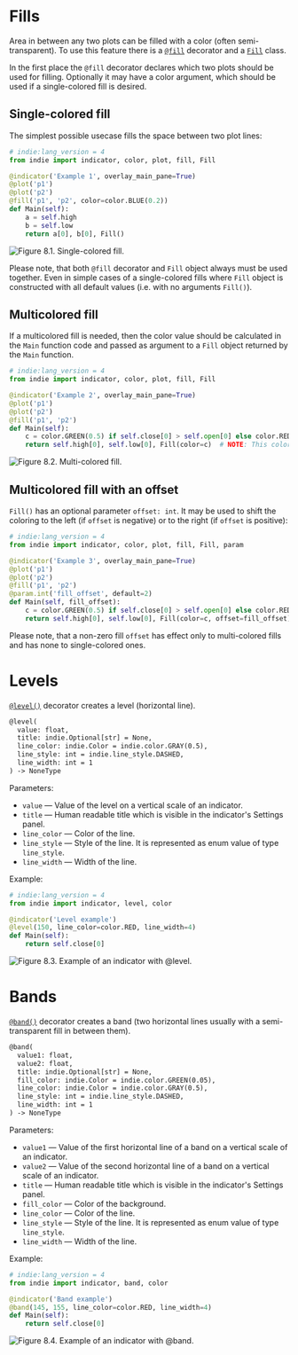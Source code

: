 # Fills

Area in between any two plots can be filled with a color (often semi-transparent). To use this feature there is a
[`@fill`](Library-reference#decor_fill) decorator and a [`Fill`](Library-reference#class_Fill) class.

In the first place the `@fill` decorator declares which two plots should be used for filling. Optionally
it may have a color argument, which should be used if a single-colored fill is desired.

## Single-colored fill

The simplest possible usecase fills the space between two plot lines:

```py
# indie:lang_version = 4
from indie import indicator, color, plot, fill, Fill

@indicator('Example 1', overlay_main_pane=True)
@plot('p1')
@plot('p2')
@fill('p1', 'p2', color=color.BLUE(0.2))
def Main(self):
    a = self.high
    b = self.low
    return a[0], b[0], Fill()
```

![Figure 8.1. Single-colored fill.](/images/indie/Fills/figure-1.png)

Please note, that both `@fill` decorator and `Fill` object always must be used together. Even in simple cases of a
single-colored fills where `Fill` object is constructed with all default values (i.e. with no arguments `Fill()`).

## Multicolored fill

If a multicolored fill is needed, then the color value should be calculated in the `Main` function code and passed as
argument to a `Fill` object returned by the `Main` function.

```py
# indie:lang_version = 4
from indie import indicator, color, plot, fill, Fill

@indicator('Example 2', overlay_main_pane=True)
@plot('p1')
@plot('p2')
@fill('p1', 'p2')
def Main(self):
    c = color.GREEN(0.5) if self.close[0] > self.open[0] else color.RED(0.5)
    return self.high[0], self.low[0], Fill(color=c)  # NOTE: This color will override color in @fill decorator if any
```

![Figure 8.2. Multi-colored fill.](/images/indie/Fills/figure-2.png)

## Multicolored fill with an offset

`Fill()` has an optional parameter `offset: int`. It may be used to shift the coloring to the left (if `offset` is
negative) or to the right (if `offset` is positive):

```py
# indie:lang_version = 4
from indie import indicator, color, plot, fill, Fill, param

@indicator('Example 3', overlay_main_pane=True)
@plot('p1')
@plot('p2')
@fill('p1', 'p2')
@param.int('fill_offset', default=2)
def Main(self, fill_offset):
    c = color.GREEN(0.5) if self.close[0] > self.open[0] else color.RED(0.5)
    return self.high[0], self.low[0], Fill(color=c, offset=fill_offset)
```

Please note, that a non-zero fill `offset` has effect only to multi-colored fills and has none to single-colored ones.

# Levels

[`@level()`](Library-reference#decor_level) decorator creates a level (horizontal line).

```txt
@level(
  value: float,
  title: indie.Optional[str] = None,
  line_color: indie.Color = indie.color.GRAY(0.5),
  line_style: int = indie.line_style.DASHED,
  line_width: int = 1
) -> NoneType
```

Parameters:

- `value` — Value of the level on a vertical scale of an indicator.
- `title` — Human readable title which is visible in the indicator's Settings panel.
- `line_color` — Color of the line.
- `line_style` — Style of the line. It is represented as enum value of type `line_style`.
- `line_width` — Width of the line.

Example:

```py
# indie:lang_version = 4
from indie import indicator, level, color

@indicator('Level example')
@level(150, line_color=color.RED, line_width=4)
def Main(self):
    return self.close[0]
```

![Figure 8.3. Example of an indicator with @level.](/images/indie/Standard-library/level_example.png)

# Bands

[`@band()`](Library-reference#decor_band) decorator creates a band (two horizontal lines usually with a semi-transparent fill in between them).

```txt
@band(
  value1: float,
  value2: float,
  title: indie.Optional[str] = None,
  fill_color: indie.Color = indie.color.GREEN(0.05),
  line_color: indie.Color = indie.color.GRAY(0.5),
  line_style: int = indie.line_style.DASHED,
  line_width: int = 1
) -> NoneType
```

Parameters:

- `value1` — Value of the first horizontal line of a band on a vertical scale of an indicator.
- `value2` — Value of the second horizontal line of a band on a vertical scale of an indicator.
- `title` — Human readable title which is visible in the indicator's Settings panel.
- `fill_color` — Color of the background.
- `line_color` — Color of the line.
- `line_style` — Style of the line. It is represented as enum value of type `line_style`.
- `line_width` — Width of the line.

Example:

```py
# indie:lang_version = 4
from indie import indicator, band, color

@indicator('Band example')
@band(145, 155, line_color=color.RED, line_width=4)
def Main(self):
    return self.close[0]
```

![Figure 8.4. Example of an indicator with @band.](/images/indie/Standard-library/band_example.png)
